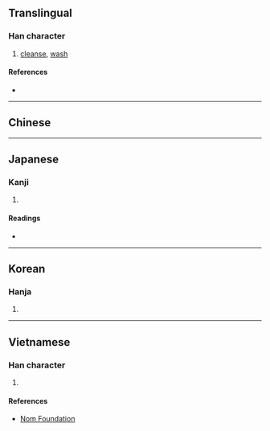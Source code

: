 {{character info/new}}
==Translingual==

===Han character===
{{Han char|rn=85|rad=水|as=13|sn=16|four=38141|canj=EJJJ|ids=⿰氵幹}}

# [[cleanse]], [[wash]]

====References====
* {{Han ref|kx=0652.430|dkj=18382|dj=1062.310|hdz=31753.020|uh=6FA3|ud=28579|bh=E9EB|bd=59883}}

----

==Chinese==
{{zh-see|浣|v}}

----

==Japanese==

===Kanji===
{{ja-kanji|grade=|rs=水13}}

# {{defn|lang=ja|sort=水13}}

====Readings====
* {{ja-readings|on=[[かん]] (kan)|kun=[[あらう]] (arau)}}

----

==Korean==

===Hanja===
{{ko-hanja|hangeul=한|eumhun=|rv=han|mr=han|y=han}}

# {{defn|lang=ko|sort=水13}}

----

==Vietnamese==

===Han character===
{{vi-readings|rs=水13| hanviet = hoán}}

# {{defn|lang=vi|sort=水13}}

====References====
*[http://nomfoundation.org/common/nom_details.php?codepoint=6fa3 Nom Foundation]